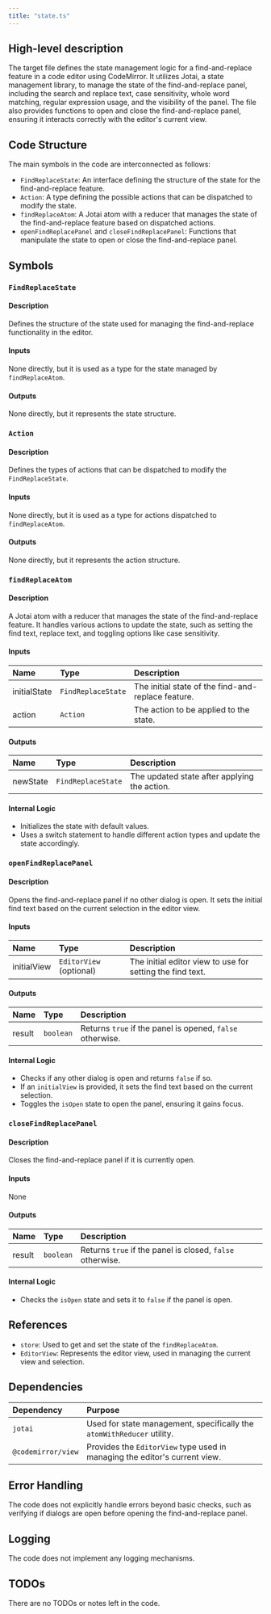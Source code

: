 ```yaml
---
title: "state.ts"
---
```


## High-level description

The target file defines the state management logic for a find-and-replace feature in a code editor using CodeMirror. It utilizes Jotai, a state management library, to manage the state of the find-and-replace panel, including the search and replace text, case sensitivity, whole word matching, regular expression usage, and the visibility of the panel. The file also provides functions to open and close the find-and-replace panel, ensuring it interacts correctly with the editor's current view.

## Code Structure

The main symbols in the code are interconnected as follows:
- `FindReplaceState`: An interface defining the structure of the state for the find-and-replace feature.
- `Action`: A type defining the possible actions that can be dispatched to modify the state.
- `findReplaceAtom`: A Jotai atom with a reducer that manages the state of the find-and-replace feature based on dispatched actions.
- `openFindReplacePanel` and `closeFindReplacePanel`: Functions that manipulate the state to open or close the find-and-replace panel.

## Symbols

### `FindReplaceState`
#### Description
Defines the structure of the state used for managing the find-and-replace functionality in the editor.

#### Inputs
None directly, but it is used as a type for the state managed by `findReplaceAtom`.

#### Outputs
None directly, but it represents the state structure.

### `Action`
#### Description
Defines the types of actions that can be dispatched to modify the `FindReplaceState`.

#### Inputs
None directly, but it is used as a type for actions dispatched to `findReplaceAtom`.

#### Outputs
None directly, but it represents the action structure.

### `findReplaceAtom`
#### Description
A Jotai atom with a reducer that manages the state of the find-and-replace feature. It handles various actions to update the state, such as setting the find text, replace text, and toggling options like case sensitivity.

#### Inputs
| Name | Type | Description |
|:-----|:-----|:------------|
| initialState | `FindReplaceState` | The initial state of the find-and-replace feature. |
| action | `Action` | The action to be applied to the state. |

#### Outputs
| Name | Type | Description |
|:-----|:-----|:------------|
| newState | `FindReplaceState` | The updated state after applying the action. |

#### Internal Logic
- Initializes the state with default values.
- Uses a switch statement to handle different action types and update the state accordingly.

### `openFindReplacePanel`
#### Description
Opens the find-and-replace panel if no other dialog is open. It sets the initial find text based on the current selection in the editor view.

#### Inputs
| Name | Type | Description |
|:-----|:-----|:------------|
| initialView | `EditorView` (optional) | The initial editor view to use for setting the find text. |

#### Outputs
| Name | Type | Description |
|:-----|:-----|:------------|
| result | `boolean` | Returns `true` if the panel is opened, `false` otherwise. |

#### Internal Logic
- Checks if any other dialog is open and returns `false` if so.
- If an `initialView` is provided, it sets the find text based on the current selection.
- Toggles the `isOpen` state to open the panel, ensuring it gains focus.

### `closeFindReplacePanel`
#### Description
Closes the find-and-replace panel if it is currently open.

#### Inputs
None

#### Outputs
| Name | Type | Description |
|:-----|:-----|:------------|
| result | `boolean` | Returns `true` if the panel is closed, `false` otherwise. |

#### Internal Logic
- Checks the `isOpen` state and sets it to `false` if the panel is open.

## References

- `store`: Used to get and set the state of the `findReplaceAtom`.
- `EditorView`: Represents the editor view, used in managing the current view and selection.

## Dependencies

| Dependency | Purpose |
|:-----------|:--------|
| `jotai` | Used for state management, specifically the `atomWithReducer` utility. |
| `@codemirror/view` | Provides the `EditorView` type used in managing the editor's current view. |

## Error Handling

The code does not explicitly handle errors beyond basic checks, such as verifying if dialogs are open before opening the find-and-replace panel.

## Logging

The code does not implement any logging mechanisms.

## TODOs

There are no TODOs or notes left in the code.